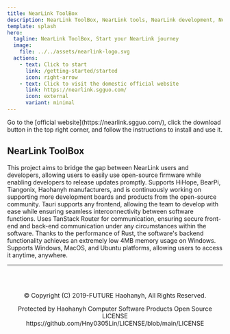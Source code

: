 ```yaml
---
title: NearLink ToolBox  
description: NearLink ToolBox, NearLink tools, NearLink development, NearLink  
template: splash  
hero:  
  tagline: NearLink ToolBox, Start your NearLink journey  
  image:  
    file: ../../assets/nearlink-logo.svg  
  actions:  
    - text: Click to start  
      link: /getting-started/started  
      icon: right-arrow  
    - text: Click to visit the domestic official website  
      link: https://nearlink.sgguo.com/  
      icon: external  
      variant: minimal  
---  
```



<Card title="How to use?" icon="rocket">  
  Go to the [official website](https://nearlink.sgguo.com/), click the download button in the top right corner, and follow the instructions to install and use it.  
</Card>  

## NearLink ToolBox  

<CardGrid stagger>  
	<Card title="Team Embedded Masterpieces" icon="rocket">  
		This project aims to bridge the gap between NearLink users and developers, allowing users to easily use open-source firmware while enabling developers to release updates promptly.  
	</Card>  
	<Card title="Supported Development Board Devices" icon="rocket">  
		Supports HiHope, BearPi, Tiangonix, Haohanyh manufacturers, and is continuously working on supporting more development boards and products from the open-source community.  
	</Card>  
	<Card title="Independent of Frontend" icon="rocket">  
		Tauri supports any frontend, allowing the team to develop with ease while ensuring seamless interconnectivity between software functions.  
	</Card>  
	<Card title="Secure Communication" icon="rocket">  
		Uses TanStack Router for communication, ensuring secure front-end and back-end communication under any circumstances within the software.  
	</Card>  
	<Card title="Low Performance Overhead" icon="rocket">  
		Thanks to the performance of Rust, the software's backend functionality achieves an extremely low 4MB memory usage on Windows.  
	</Card>  
	<Card title="Cross-platform Use" icon="rocket">  
		Supports Windows, MacOS, and Ubuntu platforms, allowing users to access it anytime, anywhere.  
	</Card>  
</CardGrid>  

---  

<footer style="text-align: center; margin-top: 2rem; padding: 1rem; font-size: 0.9rem; color: var(--sl-color-gray-3);">  
  <p>© Copyright (C) 2019-FUTURE Haohanyh, All Rights Reserved.</p>  
  <p>Protected by Haohanyh Computer Software Products Open Source LICENSE https://github.com/Hny0305Lin/LICENSE/blob/main/LICENSE</p>  
</footer>  